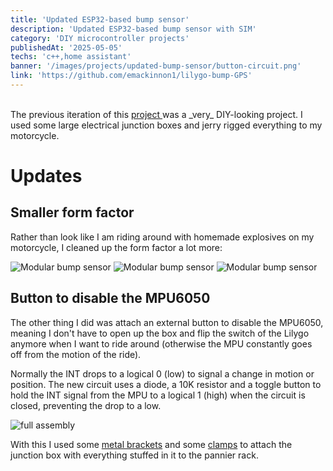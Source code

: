 ```yaml
---
title: 'Updated ESP32-based bump sensor'
description: 'Updated ESP32-based bump sensor with SIM'
category: 'DIY microcontroller projects'
publishedAt: '2025-05-05'
techs: 'c++,home assistant'
banner: '/images/projects/updated-bump-sensor/button-circuit.png'
link: 'https://github.com/emackinnon1/lilygo-bump-GPS'
---
```


<br />
The previous iteration of this
<a className='mt-2' href='/projects/updating-bump-sensor'>
  project
</a>
was a _very_ DIY-looking project. I used some large electrical junction boxes and
jerry rigged everything to my motorcycle.

# Updates

## Smaller form factor

Rather than look like I am riding around with homemade explosives on my
motorcycle, I cleaned up the form factor a lot more:

<div className='flex items-center'>
  <Img
    mdx
    publicId='/images/projects/updated-bump-sensor/bump-sensor-1.jpg'
    alt='Modular bump sensor'
    width={250}
    height={350}
  />
  <Img
    mdx
    publicId='/images/projects/updated-bump-sensor/bump-sensor-2.jpg'
    alt='Modular bump sensor'
    width={250}
    height={350}
  />
  <Img
    mdx
    publicId='/images/projects/updated-bump-sensor/bump-sensor-3.jpg'
    alt='Modular bump sensor'
    width={250}
    height={350}
  />
</div>

## Button to disable the MPU6050

The other thing I did was attach an external button to disable the MPU6050,
meaning I don't have to open up the box and flip the switch of the Lilygo
anymore when I want to ride around (otherwise the MPU constantly goes off from
the motion of the ride).

Normally the INT drops to a logical 0 (low) to signal a change in motion or
position. The new circuit uses a diode, a 10K resistor and a toggle button to
hold the INT signal from the MPU to a logical 1 (high) when the circuit is
closed, preventing the drop to a low.

<Img
  mdx
  publicId='/images/projects/updated-bump-sensor/button-circuit.png'
  alt='full assembly'
  height={500}
  width={800}
/>

With this I used some
[metal brackets](https://www.amazon.com/dp/B09P5BS72Q?ref_=ppx_hzsearch_conn_dt_b_fed_asin_title_4&th=1)
and some
[clamps](https://www.amazon.com/dp/B08BC6DYJG?ref_=ppx_hzsearch_conn_dt_b_fed_asin_title_2&th=1)
to attach the junction box with everything stuffed in it to the pannier rack.
